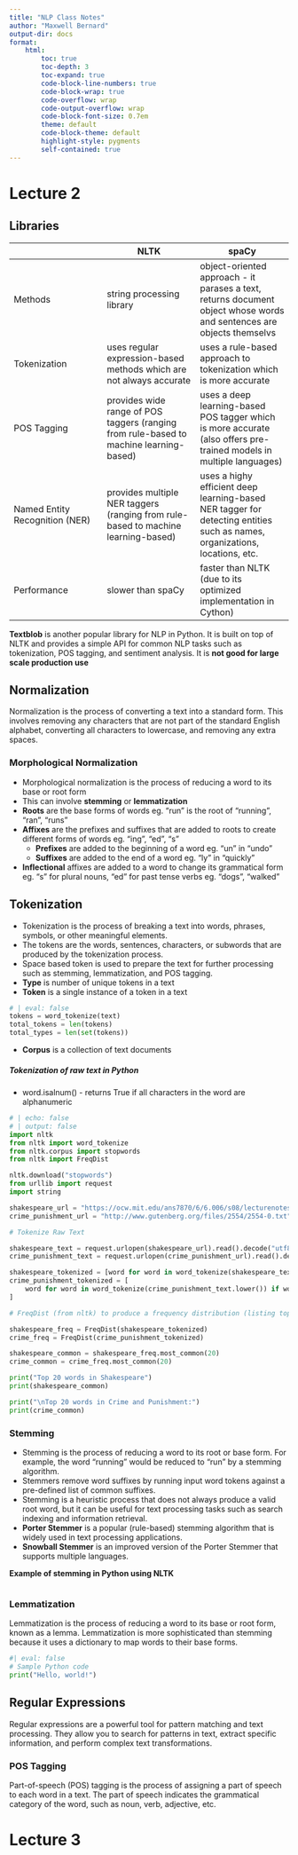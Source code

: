 ```yaml
---
title: "NLP Class Notes"
author: "Maxwell Bernard"
output-dir: docs
format:
    html:
        toc: true
        toc-depth: 3
        toc-expand: true
        code-block-line-numbers: true
        code-block-wrap: true
        code-overflow: wrap
        code-output-overflow: wrap
        code-block-font-size: 0.7em
        theme: default
        code-block-theme: default
        highlight-style: pygments
        self-contained: true
---
```


# Lecture 2

## Libraries

|  | NLTK | spaCy |
|---------|---------|---------
| Methods | string processing library | object-oriented approach - it parases a text, returns document object whose words and sentences are objects themselvs | 
| Tokenization | uses regular expression-based methods which are not always accurate | uses a rule-based approach to tokenization which is more accurate |
| POS Tagging | provides wide range of POS taggers (ranging from rule-based to machine learning-based) | uses a deep learning-based POS tagger which is more accurate (also offers pre-trained models in multiple languages) |
| Named Entity Recognition (NER) | provides multiple NER taggers (ranging from rule-based to machine learning-based) | uses a highy efficient deep learning-based NER tagger for detecting entities such as names, organizations, locations, etc. |
| Performance | slower than spaCy | faster than NLTK (due to its optimized implementation in Cython) |

**Textblob** is another popular library for NLP in Python. It is built on top of NLTK and provides a simple API for common NLP tasks such as tokenization, POS tagging, and sentiment analysis. It is **not good for large scale production use**

## Normalization

Normalization is the process of converting a text into a standard form. This involves removing any characters that are not part of the standard English alphabet, converting all characters to lowercase, and removing any extra spaces.

### Morphological Normalization

- Morphological normalization is the process of reducing a word to its base or root form
- This can involve **stemming** or **lemmatization**
- **Roots** are the base forms of words eg. "run" is the root of "running", "ran", "runs"
- **Affixes** are the prefixes and suffixes that are added to roots to create different forms of words eg. "ing", "ed", "s"
  - **Prefixes** are added to the beginning of a word eg. "un" in "undo"
  - **Suffixes** are added to the end of a word eg. "ly" in "quickly"
- **Inflectional** affixes are added to a word to change its grammatical form eg. "s" for plural nouns, "ed" for past tense verbs eg. "dogs", "walked"

## Tokenization

- Tokenization is the process of breaking a text into words, phrases, symbols, or other meaningful elements.
- The tokens are the words, sentences, characters, or subwords that are produced by the tokenization process.
- Space based token is used to prepare the text for further processing such as stemming, lemmatization, and POS tagging.
- **Type** is number of unique tokens in a text
- **Token** is a single instance of a token in a text

```python
# | eval: false
tokens = word_tokenize(text)
total_tokens = len(tokens)
total_types = len(set(tokens))
```
- **Corpus** is a collection of text documents

##### Tokenization of raw text in Python
- word.isalnum() - returns True if all characters in the word are alphanumeric

```python
# | echo: false
# | output: false
import nltk
from nltk import word_tokenize
from nltk.corpus import stopwords
from nltk import FreqDist

nltk.download("stopwords")
from urllib import request
import string
```
```python
shakespeare_url = "https://ocw.mit.edu/ans7870/6/6.006/s08/lecturenotes/files/t8.shakespeare.txt"
crime_punishment_url = "http://www.gutenberg.org/files/2554/2554-0.txt"

# Tokenize Raw Text

shakespeare_text = request.urlopen(shakespeare_url).read().decode("utf8")
crime_punishment_text = request.urlopen(crime_punishment_url).read().decode("utf8")

shakespeare_tokenized = [word for word in word_tokenize(shakespeare_text.lower()) if word.isalnum()]
crime_punishment_tokenized = [
    word for word in word_tokenize(crime_punishment_text.lower()) if word.isalnum()
]

# FreqDist (from nltk) to produce a frequency distribution (listing top 20 most common words)

shakespeare_freq = FreqDist(shakespeare_tokenized)
crime_freq = FreqDist(crime_punishment_tokenized)

shakespeare_common = shakespeare_freq.most_common(20)
crime_common = crime_freq.most_common(20)

print("Top 20 words in Shakespeare")
print(shakespeare_common)

print("\nTop 20 words in Crime and Punishment:")
print(crime_common)
```


### Stemming

- Stemming is the process of reducing a word to its root or base form. For example, the word "running" would be reduced to "run" by a stemming algorithm.
- Stemmers remove word suffixes by running input word tokens against a pre-defined list of common suffixes.
- Stemming is a heuristic process that does not always produce a valid root word, but it can be useful for text processing tasks such as search indexing and information retrieval.
- **Porter Stemmer** is a popular (rule-based) stemming algorithm that is widely used in text processing applications.
- **Snowball Stemmer** is an improved version of the Porter Stemmer that supports multiple languages.

**Example of stemming in Python using NLTK**

```python

```
### Lemmatization

Lemmatization is the process of reducing a word to its base or root form, known as a lemma. Lemmatization is more sophisticated than stemming because it uses a dictionary to map words to their base forms.


```python
#| eval: false
# Sample Python code
print("Hello, world!")
```


## Regular Expressions

Regular expressions are a powerful tool for pattern matching and text processing. They allow you to search for patterns in text, extract specific information, and perform complex text transformations.

### POS Tagging

Part-of-speech (POS) tagging is the process of assigning a part of speech to each word in a text. The part of speech indicates the grammatical category of the word, such as noun, verb, adjective, etc.

# Lecture 3